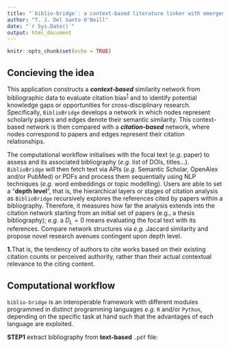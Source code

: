 ```yaml
---
title: "`biblio-bridge`: a context-based literature linker with emergent knowledge identification."
author: "T. J. Del Santo O'Neill"
date: "`r Sys.Date()`"
output: html_document
---
```


```r
knitr::opts_chunk$set(echo = TRUE)
```

## Concieving the idea

This application constructs a ***context-based*** similarity network from bibliographic data to evaluate citation bias<sup><a href="#footnote1">1</a></sup> and to identify potential knowledge gaps or opportunities for cross-disciplinary research. Specifically, `BiblioBridge` develops a network in which nodes represent scholarly papers and edges denote their semantic similarity. This context-based network is then compared with a ***citation-based*** network, where nodes correspond to papers and edges represent their citation relationships.

The computational workflow initialises with the focal text (*e.g.* paper) to assess and its associated bibliography (*e.g.* list of DOIs, titles...). `BiblioBridge` will then fetch text via APIs (*e.g.* Semantic Scholar, OpenAlex and/or PubMed) or PDFs and process them sequentially using NLP techniques (*e.g.* word embeddings or topic modelling). Users are able to set a "**depth level**", that is, the hierarchical layers or stages of citation analysis as `BiblioBridge` recursively explores the references cited by papers within a bibliography. Therefore, it measures how far the analysis extends into the citation network starting from an initial set of papers (e.g., a thesis bibliography); *e.g.* a $D_L=0$ means evaluating the focal text with its references. Compare network structures via *e.g.* Jaccard similarity and propose novel research avenues contingent upon depth level.

<p id="footnote1"><strong>1.</strong>That is, the tendency of authors to cite works based on their existing citation counts or perceived authority, rather than their actual contextual relevance to the citing content.</p>

## Computational workflow

`biblio-bridge` is an interoperable framework with different modules programmed in distinct programming languages *e.g.* `R` and/or `Python`, depending on the specific task at hand such that the advantages of each language are exploited.

**STEP1** extract bibliography from **text-based** `.pdf` file:




